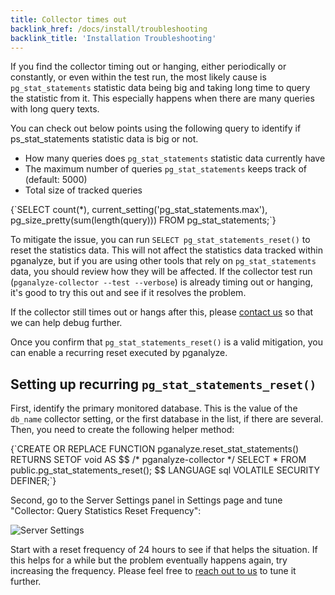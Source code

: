 ```yaml
---
title: Collector times out
backlink_href: /docs/install/troubleshooting
backlink_title: 'Installation Troubleshooting'
---
```


If you find the collector timing out or hanging, either periodically or
constantly, or even within the test run, the most likely cause is
`pg_stat_statements` statistic data being big and taking long time to query the
statistic from it. This especially happens when there are many queries with long
query texts.

You can check out below points using the following query to identify if ps_stat_statements statistic data is big or not.

* How many queries does `pg_stat_statements` statistic data currently have
* The maximum number of queries `pg_stat_statements` keeps track of (default: 5000)
* Total size of tracked queries

<CodeBlock language="sql">
{`SELECT
  count(*),
  current_setting('pg_stat_statements.max'),
  pg_size_pretty(sum(length(query)))
FROM pg_stat_statements;`}
</CodeBlock>

To mitigate the issue, you can run `SELECT pg_stat_statements_reset()` to reset
the statistics data. This will not affect the statistics data tracked within
pganalyze, but if you are using other tools that rely on `pg_stat_statements`
data, you should review how they will be affected. If the collector test run
(`pganalyze-collector --test --verbose`) is already timing out or hanging, it's
good to try this out and see if it resolves the problem.

If the collector still times out or hangs after this, please [contact
us](/contact) so that we can help debug further.

Once you confirm that `pg_stat_statements_reset()` is a valid mitigation, you can enable a recurring reset executed by pganalyze.

## Setting up recurring `pg_stat_statements_reset()`

First, identify the primary monitored database. This is the value of the `db_name` collector setting, or the first database in the list, if there are several. Then, you need to create the following helper method:

<CodeBlock language="sql">
{`CREATE OR REPLACE FUNCTION pganalyze.reset_stat_statements() RETURNS SETOF void AS
$$
  /* pganalyze-collector */ SELECT * FROM public.pg_stat_statements_reset();
$$ LANGUAGE sql VOLATILE SECURITY DEFINER;`}
</CodeBlock>

Second, go to the Server Settings panel in Settings page and tune "Collector: Query Statistics Reset Frequency":

![Server Settings](/server_settings.png)

Start with a reset frequency of 24 hours to see if that helps the situation. If this helps for a while but the problem eventually happens again, try increasing the frequency. Please feel free to [reach out to us](/contact) to tune it further.
